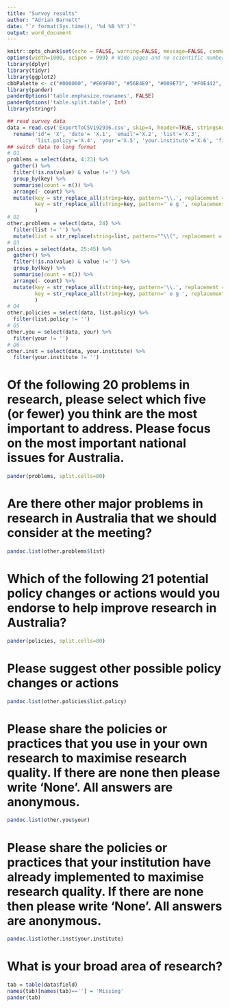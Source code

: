---
title: "Survey results"
author: "Adrian Barnett"
date: "`r format(Sys.time(), '%d %B %Y')`"
output: word_document
---

```{r setup, include=FALSE}
knitr::opts_chunk$set(echo = FALSE, warning=FALSE, message=FALSE, comment='', dpi=400)
options(width=1000, scipen = 999) # Wide pages and no scientific numbers
library(dplyr)
library(tidyr)
library(ggplot2)
cbbPalette <- c("#000000", "#E69F00", "#56B4E9", "#009E73", "#F0E442", "#0072B2", "#D55E00", "#CC79A7")
library(pander)
panderOptions('table.emphasize.rownames', FALSE)
panderOptions('table.split.table', Inf)
library(stringr)

## read survey data
data = read.csv('ExportToCSV192936.csv', skip=4, header=TRUE, stringsAsFactors = FALSE, fileEncoding="UTF-8") %>%
  rename('id'= 'X', 'date'= 'X.1', 'email'='X.2', 'list'='X.3',
         'list.policy'='X.4', 'your'='X.5', 'your.institute'='X.6', 'field'='X.7')
## switch data to long format
# Q1
problems = select(data, 4:23) %>%
  gather() %>%
  filter(!is.na(value) & value !='') %>%
  group_by(key) %>%
  summarise(count = n()) %>%
  arrange(- count) %>%
  mutate(key = str_replace_all(string=key, pattern='\\.', replacement = ' '),
         key = str_replace_all(string=key, pattern=' e g ', replacement = ' e.g., ')
         )
# Q2
other.problems = select(data, 24) %>%
  filter(list != '') %>%
  mutate(list = str_replace(string=list, pattern="^\\(", replacement = "")) # to make sure this papers as a bullet
# Q3
policies = select(data, 25:45) %>%
  gather() %>%
  filter(!is.na(value) & value !='') %>%
  group_by(key) %>%
  summarise(count = n()) %>%
  arrange(- count) %>%
  mutate(key = str_replace_all(string=key, pattern='\\.', replacement = ' '),
         key = str_replace_all(string=key, pattern=' e g ', replacement = ' e.g., ')
         )
# Q4
other.policies = select(data, list.policy) %>%
  filter(list.policy != '')
# Q5
other.you = select(data, your) %>%
  filter(your != '')
# Q6
other.inst = select(data, your.institute) %>%
  filter(your.institute != '')
```

# Of the following 20 problems in research, please select which five (or fewer) you think are the most important to address. Please focus on the most important national issues for Australia.

```{r}
pander(problems, split.cells=80)
```

# Are there other major problems in research in Australia that we should consider at the meeting? 

```{r, results='asis'}
pandoc.list(other.problems$list)
```

# Which of the following 21 potential policy changes or actions would you endorse to help improve research in Australia? 
```{r}
pander(policies, split.cells=80)
```

# Please suggest other possible policy changes or actions	

```{r, results='asis'}
pandoc.list(other.policies$list.policy)
```

# Please share the policies or practices that you use in your own research to maximise research quality. If there are none then please write 'None'. All answers are anonymous.	

```{r, results='asis'}
pandoc.list(other.you$your)
```

# Please share the policies or practices that your institution have already implemented to maximise research quality. If there are none then please write 'None'. All answers are anonymous.	

```{r, results='asis'}
pandoc.list(other.inst$your.institute)
```

# What is your broad area of research?

```{r}
tab = table(data$field)
names(tab)[names(tab)==''] = 'Missing'
pander(tab)
```
